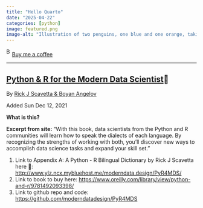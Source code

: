 ```yaml
---
title: "Hello Quarto"
date: "2025-04-22"
categories: [python]
image: featured.png
image-alt: "Illustration of two penguins, one blue and one orange, taking a selfie with a selfie stick. The moon in the background looks like the Quarto logo."
---
```



<link href="https://fonts.googleapis.com/css?family=Cookie" rel="stylesheet"><a class="bmc-button" target="_blank" href="https://www.buymeacoffee.com/JoscelinRocha">![Buy me a coffee](https://cdn.buymeacoffee.com/buttons/bmc-new-btn-logo.svg){alt="Buy me a coffee" width="15" height="21"}Buy me a coffee</a>

------------------------------------------------------------------------


## [Python & R for the Modern Data Scientist](https://github.com/moderndatadesign/PyR4MDS)💯

By [Rick J Scavetta & Boyan Angelov](https://github.com/moderndatadesign/PyR4MDS)

Added Sun Dec 12, 2021

**What is this?**

**Excerpt from site:** "With this book, data scientists from the Python and R communities will learn how to speak the dialects of each language. By recognizing the strengths of working with both, you'll discover new ways to accomplish data science tasks and expand your skill set."

1.  Link to Appendix A: A Python - R Bilingual Dictionary by Rick J Scavetta here 💯: <http://www.ylz.ncx.mybluehost.me/moderndata.design/PyR4MDS/>
2.  Link to book to buy here: <https://www.oreilly.com/library/view/python-and-r/9781492093398/>
3.  Link to github repo and code: <https://github.com/moderndatadesign/PyR4MDS>